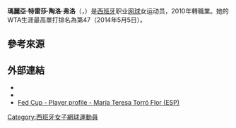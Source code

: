{{Infobox 网球
|姓名=María Teresa Torró Flor
|image= [[File:María_Teresa_Torró_Flor_3,_2015_Wimbledon_Qualifying_-_Diliff.jpg|250px]]
|国籍={{ESP}}
|生年=1992年
|生日={{birth date and age|mf=yes|1992|5|2}}
|出生地=[[西班牙|西班牙]]
|居住地=[[西班牙|西班牙]]
|身高=178
|体重=65
|持拍手=右
|反拍=雙手
|转职业年=2010年
|球拍=
|球衣=
|球鞋=
|单打最高排名=47（2014年5月5日）
|双打最高排名=47（2015年6月8日）
|现单打排名=
|现双打排名=
|单打冠军头衔=（WTA）1（ITF）13
|双打冠军头衔=（WTA）3（ITF）1
|职业战绩=
|雙打職業戰績=
|奖金=$1,012,912[[美元|美元]]
|澳网最好成绩=第一輪（2013）
|法网最好成绩=第三輪（2014）
|温网最好成绩=第二輪（2013）
|美网最好成绩=第二輪（2013）
|澳網雙打最好成績=第三輪（2015）
|法網雙打最好成績=八強（2015）
|溫網雙打最好成績=第一輪（2014）
|美網雙打最好成績=第一輪（2015）
|大满贯个数=
|奥运会最好成绩=
}}

'''瑪麗亞·特雷莎·陶洛·弗洛'''（{{lang-en|'''María Teresa Torró Flor'''}}，{{bd|1992年|5月2日|catIdx=Torro Flor, Maria Teresa}}）是[[西班牙|西班牙]]职业[[网球|网球]]女运动员，2010年轉職業。她的WTA生涯最高單打排名為第47（2014年5月5日）。

==參考來源==
{{reflist}}

==外部連結==
* {{WTA|13943}}
* {{ITF Profile|id=100057470}}
* [http://www.fedcup.com/en/players/player.aspx?id=100057470 Fed Cup - Player profile - María Teresa Torró Flor (ESP)] {{Wayback|url=http://www.fedcup.com/en/players/player.aspx?id=100057470 |date=20160825174728 }}

{{DEFAULTSORT:Torro Flor, Maria Teresa}}

[[Category:西班牙女子網球運動員|Category:西班牙女子網球運動員]]